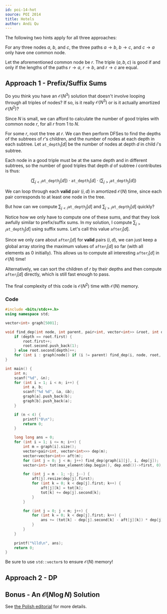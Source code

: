 ```yaml
---
id: poi-14-hot
source: POI 2014
title: Hotels
author: Andi Qu
---
```


The following two hints apply for all three approaches:

<Spoiler title="Hint 1">

For any three nodes $a$, $b$, and $c$, the three paths $a \rightarrow b$, $b \rightarrow c$, and $c \rightarrow a$ only have one common node.

</Spoiler>

<Spoiler title="Hint 2">

Let the aforementioned common node be $r$. The triple $(a, b, c)$ is good if and only if the lengths of the paths $r \rightarrow a$, $r \rightarrow b$, and $r \rightarrow c$ are equal.

</Spoiler>

## Approach 1 - Prefix/Suffix Sums

<Spoiler title="Hint 3">

Do you think you have an $\mathcal{O}(N^3)$ solution that doesn't involve looping through all triples of nodes? If so, is it really $\mathcal{O}(N^3)$ or is it actually amortized $\mathcal{O}(N^2)$?

</Spoiler>

<Spoiler title="Solution">

Since $N$ is small, we can afford to calculate the number of good triples with common node $r$, for all $r$ from 1 to $N$.

For some $r$, root the tree at $r$. We can then perform DFSes to find the depths of the subtrees of $r$'s children, and the number of nodes at each depth in each subtree. Let $\texttt{at\_depth}_i[d]$ be the number of nodes at depth $d$ in child $i$'s subtree.

Each node in a good triple must be at the same depth and in different subtrees, so the number of good triples that depth $d$ of subtree $i$ contributes is thus:

$$
\left(\sum_{j < i}\texttt{at\_depth}_j[d]\right) \cdot \texttt{at\_depth}_i[d] \cdot \left(\sum_{j > i}\texttt{at\_depth}_j[d]\right)
$$

We can loop through each **valid** pair $(i, d)$ in amortized $\mathcal{O}(N)$ time, since each pair corresponds to at least one node in the tree.

But how can we compute $\sum_{j < i}\texttt{at\_depth}_j[d]$ and $\sum_{j > i}\texttt{at\_depth}_j[d]$ quickly?

Notice how we only have to compute one of these sums, and that they look awfully similar to prefix/suffix sums. In my solution, I compute $\sum_{j > i}\texttt{at\_depth}_j[d]$ using suffix sums. Let's call this value $\texttt{after}_i[d]$.

Since we only care about $\texttt{after}_i[d]$ for **valid** pairs $(i, d)$, we can just keep a global array storing the maximum values of $\texttt{after}_i[d]$ so far (with all elements as 0 initially). This allows us to compute all interesting $\texttt{after}_i[d]$ in $\mathcal{O}(N)$ time!

Alternatively, we can sort the children of $r$ by their depths and then compute $\texttt{after}_i[d]$ directly, which is still fast enough to pass.

The final complexity of this code is $\mathcal{O}(N^2)$ time with $\mathcal{O}(N)$ memory.

### Code

```cpp
#include <bits/stdc++.h>
using namespace std;

vector<int> graph[5001];

void find_dep(int node, int parent, pair<int, vector<int>> &root, int depth = 0) {
    if (depth == root.first) {
        root.first++;
        root.second.push_back(1);
    } else root.second[depth]++;
    for (int i : graph[node]) if (i != parent) find_dep(i, node, root, depth + 1);
}

int main() {
    int n;
    scanf("%d", &n);
    for (int i = 1; i < n; i++) {
        int a, b;
        scanf("%d %d", &a, &b);
        graph[a].push_back(b);
        graph[b].push_back(a);
    }

    if (n < 4) {
        printf("0\n");
        return 0;
    }

    long long ans = 0;
    for (int i = 1; i <= n; i++) {
        int m = graph[i].size();
        vector<pair<int, vector<int>>> dep(m);
        vector<vector<int>> aft(m);
        for (int j = 0; j < m; j++) find_dep(graph[i][j], i, dep[j]);
        vector<int> tot(max_element(dep.begin(), dep.end())->first, 0);

        for (int j = m - 1; ~j; j--) {
            aft[j].resize(dep[j].first);
            for (int k = 0; k < dep[j].first; k++) {
                aft[j][k] = tot[k];
                tot[k] += dep[j].second[k];
            }
        }

        for (int j = 0; j < m; j++) {
            for (int k = 0; k < dep[j].first; k++) {
                ans += (tot[k] - dep[j].second[k] - aft[j][k]) * dep[j].second[k] * aft[j][k];
            }
        }
    }
    
    printf("%lld\n", ans);
    return 0;
}
```

Be sure to use `std::vector`s to ensure $\mathcal{O}(N)$ memory!

</Spoiler>

## Approach 2 - DP

<IncompleteSection>
</IncompleteSection>

## Bonus - An $\mathcal{O}(N \log N)$ Solution

<IncompleteSection>
</IncompleteSection>

See [the Polish editorial](https://github.com/mostafa-saad/MyCompetitiveProgramming/blob/master/Olympiad/POI/official/2014/editorial/hot.pdf) for more details.
